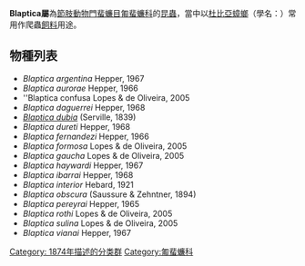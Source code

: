 {{unreferenced|time=2015-05-14T01:05:21+00:00}}
{{notchinesetitle|time=2019-11-27}}
{{Automatic taxobox
| taxon = Blaptica
| authority = Stål, 1874
| image = Blaptica dubia - female.JPG
| image_caption = ''Blaptica dubia''
}}

'''Blaptica屬'''為[[節肢動物門|節肢動物門]][[蜚蠊目|蜚蠊目]][[匍蜚蠊科|匍蜚蠊科]]的[[昆蟲|昆蟲]]，當中以[[杜比亞蟑螂|杜比亞蟑螂]]（學名：{{lang|la|''Blaptica dubia''}}）常用作爬蟲[[飼料|飼料]]用途。

==物種列表==	
*''Blaptica argentina'' Hepper, 1967
*''Blaptica aurorae'' Hepper, 1966
*''Blaptica confusa Lopes & de Oliveira, 2005
*''Blaptica daguerrei'' Hepper, 1968
*''[[杜比亞蟑螂|Blaptica dubia]]'' (Serville, 1839)
*''Blaptica dureti'' Hepper, 1968
*''Blaptica fernandezi'' Hepper, 1966
*''Blaptica formosa'' Lopes & de Oliveira, 2005
*''Blaptica gaucha'' Lopes & de Oliveira, 2005
*''Blaptica haywardi'' Hepper, 1967
*''Blaptica ibarrai'' Hepper, 1968
*''Blaptica interior'' Hebard, 1921
*''Blaptica obscura'' (Saussure & Zehntner, 1894)
*''Blaptica pereyrai'' Hepper, 1965
*''Blaptica rothi'' Lopes & de Oliveira, 2005
*''Blaptica sulina'' Lopes & de Oliveira, 2005
*''Blaptica vianai'' Hepper, 1967

{{taxonbar}}
[[Category:_1874年描述的分类群|Category: 1874年描述的分类群]]
[[Category:匍蜚蠊科|Category:匍蜚蠊科]]